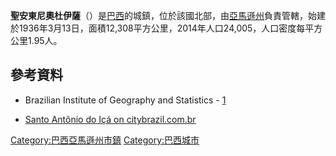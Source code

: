 {{coord|03|06|07|S|67|56|24|W|scale:30000|display=title}}

'''聖安東尼奧杜伊薩'''（{{lang-pt|Santo Antônio do Içá}}）是[[巴西|巴西]]的城鎮，位於該國北部，由[[亞馬遜州_(巴西)|亞馬遜州]]負責管轄，始建於1936年3月13日，面積12,308平方公里，2014年人口24,005，人口密度每平方公里1.95人。

==參考資料==
*Brazilian Institute of Geography and Statistics - [http://www.ibge.gov.br/cidadesat/default.php] {{Wayback|url=http://www.ibge.gov.br/cidadesat/default.php |date=20080611095922 }}
* {{pt icon}} [https://web.archive.org/web/20070311011006/http://www.citybrazil.com.br/am/stoantonioica/ Santo Antônio do Içá on citybrazil.com.br]

{{Brazil-geo-stub}}
{{巴西亞馬遜州市鎮}}

[[Category:巴西亞馬遜州市鎮|Category:巴西亞馬遜州市鎮]]
[[Category:巴西城市|Category:巴西城市]]